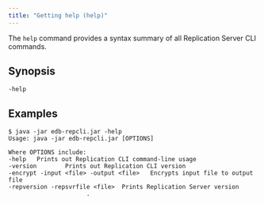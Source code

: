```yaml
---
title: "Getting help (help)"
---
```


<div id="get_help" class="registered_link"></div>

The `help` command provides a syntax summary of all Replication Server CLI commands.

## Synopsis

`-help`

## Examples

```text
$ java -jar edb-repcli.jar -help
Usage: java -jar edb-repcli.jar [OPTIONS]

Where OPTIONS include:
-help   Prints out Replication CLI command-line usage
-version        Prints out Replication CLI version
-encrypt -input <file> -output <file>   Encrypts input file to output file
-repversion -repsvrfile <file>  Prints Replication Server version
                      .
```
